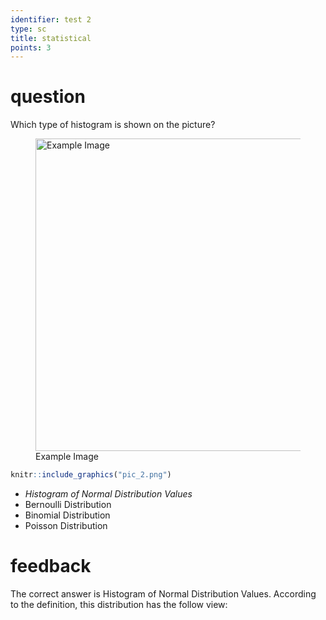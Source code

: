 ```yaml
---
identifier: test 2
type: sc
title: statistical
points: 3
---
```

# question
Which type of histogram is shown on the picture?

![Example Image](pic_2.png){width=500px}
```r
knitr::include_graphics("pic_2.png")
```

* *Histogram of Normal Distribution Values*
* Bernoulli Distribution
* Binomial Distribution
* Poisson Distribution

# feedback
The correct answer is Histogram of Normal Distribution Values. According to the definition, this distribution has the follow view:
